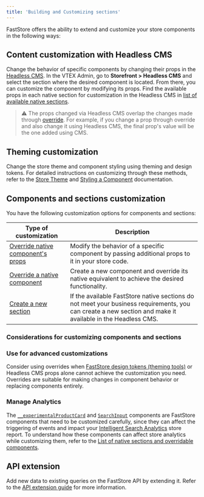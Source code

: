 ```yaml
---
title: 'Building and Customizing sections'
---
```


FastStore offers the ability to extend and customize your store components in the following ways:

## Content customization with Headless CMS
 
Change the behavior of specific components by changing their props in the [Headless CMS](https://developers.vtex.com/docs/guides/faststore/headless-cms-overview).
In the VTEX Admin, go to **Storefront > Headless CMS** and select the section where the desired component is located.
From there, you can customize the component by modifying its props. Find the available props in each native section for customization in the Headless CMS in [list of available native sections](https://developers.vtex.com/docs/guides/faststore/building-sections-list-of-native-sections).

  > ⚠️ The props changed via Headless CMS overlap the changes made through [override](/docs/building-sections/overriding-components-and-props#override-native-components-props). For example, if you change a prop through override and also change it using Headless CMS, the final prop's value will be the one added using CMS.
 
## Theming customization
 
Change the store theme and component styling using theming and design tokens. For detailed instructions on customizing through these methods, refer to the [Store Theme](https://developers.vtex.com/docs/guides/faststore/themes-overview) and [Styling a Component](https://developers.vtex.com/docs/guides/faststore/using-themes-components) documentation.
 
## Components and sections customization

You have the following customization options for components and sections:

| Type of customization | Description |
| --------------------- | ----------- |
| [Override native component's props](https://developers.vtex.com/docs/guides/faststore/overrides-component-props) | Modify the behavior of a specific component by passing additional props to it in your store code. |
| [Override a native component](https://developers.vtex.com/docs/guides/faststore/overrides-native-component) | Create a new component and override its native equivalent to achieve the desired functionality.|
| [Create a new section](https://developers.vtex.com/docs/guides/faststore/building-sections-creating-a-new-section) | If the available FastStore native sections do not meet your business requirements, you can create a new section and make it available in the Headless CMS.

### Considerations for customizing components and sections

<Steps>

### Use for advanced customizations

Consider using overrides when [FastStore design tokens (theming tools)](https://developers.vtex.com/docs/guides/faststore/using-themes-overview#what-is-theming) or Headless CMS props alone cannot achieve the customization you need.
Overrides are suitable for making changes in component behavior or replacing components entirely.

### Manage Analytics

The [`__experimentalProductCard`](https://developers.vtex.com/docs/guides/faststore/molecules-product-card) and [`SearchInput`](https://developers.vtex.com/docs/guides/faststore/organisms-search-input) components are FastStore components that need to be customized carefully, since they can affect the triggering of events and impact your [Intelligent Search Analytics](https://help.vtex.com/en/tutorial/analytics--6qRMAHDL9hvv3oE0bh8mA1) store report.
To understand how these components can affect store analytics while customizing them, refer to the [List of native sections and overridable components](https://developers.vtex.com/docs/guides/faststore/building-sections-list-of-native-sections).


</Steps>

## API extension

Add new data to existing queries on the FastStore API by extending it. Refer to the [API extension guide](https://developers.vtex.com/docs/guides/faststore/api-extensions-overview) for more information.
